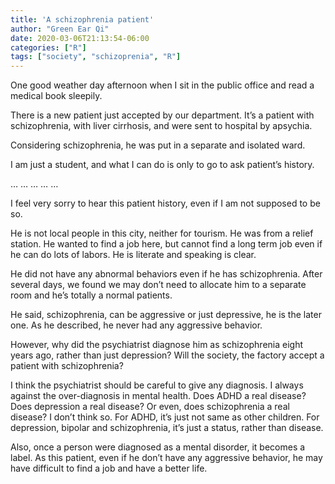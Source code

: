 ```yaml
---
title: 'A schizophrenia patient'
author: "Green Ear Qi"
date: 2020-03-06T21:13:54-06:00
categories: ["R"]
tags: ["society", "schizoprenia", "R"]
---
```


One good weather day afternoon when I sit in the public office and read a medical book sleepily. 

There is a new patient just accepted by our department. It's a patient with schizophrenia, with liver cirrhosis, and were sent to hospital by apsychia.

Considering schizophrenia, he was put in a separate and isolated ward.

I am just a student, and what I can do is only to go to ask patient's history. 

...
...
...
...
...


I feel very sorry to hear this patient history, even if I am not supposed to be so. 


He is not local people in this city, neither for tourism. He was from a relief station. He wanted to find a job here, but cannot find a long term job even if he can do lots of labors. He is literate and speaking is clear.  

He did not have any abnormal behaviors even if he has schizophrenia. After several days, we found we may don't need to allocate him to a separate room and he's totally a normal patients.

He said, schizophrenia, can be aggressive or just depressive, he is the later one. As he described, he never had any aggressive behavior.

However, why did the psychiatrist diagnose him as schizophrenia eight years ago, rather than just depression? Will the society, the factory accept a patient with schizophrenia?

I think the psychiatrist should be careful to give any diagnosis. I always against the over-diagnosis in mental health. Does ADHD a real disease? Does depression a real disease? Or even, does schizophrenia a real disease? I don't think so. For ADHD, it's just not same as other children. For depression, bipolar and schizophrenia, it's just a status, rather than disease.

Also, once a person were diagnosed as a mental disorder, it becomes a label. As this patient, even if he don't have any aggressive behavior, he may have difficult to find a job and have a better life.


